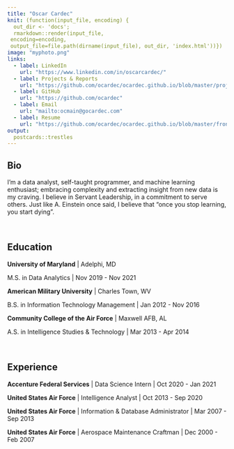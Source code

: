 ```yaml
---
title: "Oscar Cardec"
knit: (function(input_file, encoding) {
  out_dir <- 'docs';
  rmarkdown::render(input_file,
 encoding=encoding,
 output_file=file.path(dirname(input_file), out_dir, 'index.html'))})
image: "myphoto.png"
links:
  - label: LinkedIn
    url: "https://www.linkedin.com/in/oscarcardec/"
  - label: Projects & Reports
    url: "https://github.com/ocardec/ocardec.github.io/blob/master/projectsandreports/prjcts_rpts.html"
  - label: GitHub
    url: "https://github.com/ocardec"
  - label: Email
    url: "mailto:ocmain@gocardec.com"
  - label: Resume
    url: "https://github.com/ocardec/ocardec.github.io/blob/master/front_page/GenResume.pdf"
output:
  postcards::trestles
---
```

 
## Bio

I'm a data analyst, self-taught programmer, and machine learning enthusiast; embracing complexity and extracting insight from new data is my craving. I believe in Servant Leadership, in a commitment to serve others. Just like A. Einstein once said, I believe that "once you stop learning, you start dying".

<br/>

## Education

**University of Maryland** | Adelphi, MD

M.S. in Data Analytics | Nov 2019 - Nov 2021

**American Military University** | Charles Town, WV

B.S. in Information Technology Management | Jan 2012 - Nov 2016

**Community College of the Air Force** | Maxwell AFB, AL

A.S. in Intelligence Studies & Technology | Mar 2013 - Apr 2014

<br/>

## Experience

**Accenture Federal Services** | Data Science Intern | Oct 2020 - Jan 2021

**United States Air Force** | Intelligence Analyst | Oct 2013 - Sep 2020

**United States Air Force** | Information & Database Administrator | Mar 2007 - Sep 2013

**United States Air Force** | Aerospace Maintenance Craftman | Dec 2000 - Feb 2007



